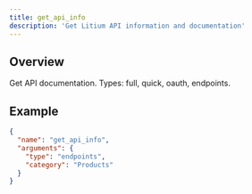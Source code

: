 ```yaml
---
title: get_api_info
description: 'Get Litium API information and documentation'
---
```


## Overview

Get API documentation. Types: full, quick, oauth, endpoints.

## Example

```json
{
  "name": "get_api_info",
  "arguments": {
    "type": "endpoints",
    "category": "Products"
  }
}
```

